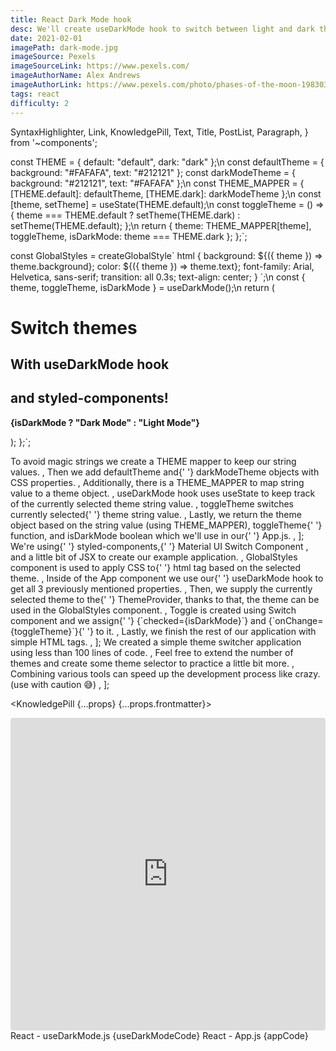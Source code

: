 ```yaml
---
title: React Dark Mode hook
desc: We'll create useDarkMode hook to switch between light and dark themes. Our application will be built on top of styled-components and the Material UI Switch component.
date: 2021-02-01
imagePath: dark-mode.jpg
imageSource: Pexels
imageSourceLink: https://www.pexels.com/
imageAuthorName: Alex Andrews
imageAuthorLink: https://www.pexels.com/photo/phases-of-the-moon-1983032/
tags: react
difficulty: 2
---
```


  SyntaxHighlighter,
  Link,
  KnowledgePill,
  Text,
  Title,
  PostList,
  Paragraph,
} from '~components';

const THEME = {
  default: "default",
  dark: "dark"
};\n
const defaultTheme = {
  background: "#FAFAFA",
  text: "#212121"
};
const darkModeTheme = {
  background: "#212121",
  text: "#FAFAFA"
};\n
const THEME_MAPPER = {
  [THEME.default]: defaultTheme,
  [THEME.dark]: darkModeTheme
};\n
  const [theme, setTheme] = useState(THEME.default);\n
  const toggleTheme = () => {
    theme === THEME.default ? setTheme(THEME.dark) : setTheme(THEME.default);
  };\n
  return {
    theme: THEME_MAPPER[theme],
    toggleTheme,
    isDarkMode: theme === THEME.dark
  };
};`;

const GlobalStyles = createGlobalStyle\`
  html {
    background: \${({ theme }) => theme.background};
    color: \${({ theme }) => theme.text};
    font-family: Arial, Helvetica, sans-serif;
    transition: all 0.3s;
    text-align: center;
  }
\`;\n
  const { theme, toggleTheme, isDarkMode } = useDarkMode();\n
  return (
    <div className="App">
      <ThemeProvider theme={theme}>
        <GlobalStyles />
        <h1>Switch themes</h1>
        <h2>With useDarkMode hook</h2>
        <h2>and styled-components!</h2>
        <p>
          <strong>{isDarkMode ? "Dark Mode" : "Light Mode"}</strong>
        </p>
        <Switch
          checked={isDarkMode}
          onChange={toggleTheme}
          name="darkModeSwitch"
          color="primary"
        />
      </ThemeProvider>
    </div>
  );
};`;

  <Text>
    To avoid magic strings we create a <Text code>THEME</Text> mapper to keep
    our string values.
  </Text>,
  <Text>
    Then we add <Text code>defaultTheme</Text> and{' '}
    <Text code>darkModeTheme</Text> objects with CSS properties.
  </Text>,
  <Text>
    Additionally, there is a <Text code>THEME_MAPPER</Text> to map string value
    to a <Text code>theme</Text> object.
  </Text>,
  <Text>
    <Text code>useDarkMode</Text> hook uses <Text code>useState</Text> to keep
    track of the currently selected theme string value.
  </Text>,
  <Text>
    <Text code>toggleTheme</Text> switches currently selected{' '}
    <Text code>theme</Text> string value.
  </Text>,
  <Text>
    Lastly, we return the <Text code>theme</Text> object based on the string
    value (using <Text code>THEME_MAPPER</Text>), <Text code>toggleTheme</Text>{' '}
    function, and <Text code>isDarkMode</Text> boolean which we'll use in our{' '}
    <Text code>App.js</Text>.
  </Text>,
];

  <Text>
    We're using{' '}
    <Link href="https://styled-components.com/">styled-components</Link>,{' '}
    <Link href="https://material-ui.com/components/switches/#switch">
      Material UI Switch Component
    </Link>
    , and a little bit of JSX to create our example application.
  </Text>,
  <Text>
    <Text code>GlobalStyles</Text> component is used to apply CSS to{' '}
    <Text code>html</Text> tag based on the selected theme.
  </Text>,
  <Text>
    Inside of the <Text code>App</Text> component we use our{' '}
    <Text code>useDarkMode</Text> hook to get all 3 previously mentioned
    properties.
  </Text>,
  <Text>
    Then, we supply the currently selected theme to the{' '}
    <Text code>ThemeProvider</Text>, thanks to that, the theme can be used in
    the <Text code>GlobalStyles</Text> component.
  </Text>,
  <Text>
    Toggle is created using <Text code>Switch</Text> component and we assign{' '}
    <Text code>{`checked={isDarkMode}`}</Text> and <Text code>{`onChange={toggleTheme}`}</Text>{' '}
    to it.
  </Text>,
  <Text>
    Lastly, we finish the rest of our application with simple HTML tags.
  </Text>,
];

  <Text>
    We created a simple theme switcher application using less than 100 lines of
    code.
  </Text>,
  <Text>
    Feel free to extend the number of themes and create some theme selector to
    practice a little bit more.
  </Text>,
  <Text>
    Combining various tools can speed up the development process like crazy.
    (use with caution 😅)
  </Text>,
];

<KnowledgePill {...props} {...props.frontmatter}>
  <Title level={4} transform="none">
    Preview
  </Title>
  <Paragraph>
    <iframe
      src="https://codesandbox.io/embed/interesting-drake-ngzhx?fontsize=14&hidenavigation=1&theme=dark"
      style="width:100%; height:500px; border:0; border-radius: 4px; overflow:hidden;"
      title="interesting-drake-ngzhx"
      allow="accelerometer; ambient-light-sensor; camera; encrypted-media; geolocation; gyroscope; hid; microphone; midi; payment; usb; vr; xr-spatial-tracking"
      sandbox="allow-forms allow-modals allow-popups allow-presentation allow-same-origin allow-scripts"
    ></iframe>
  </Paragraph>
  <Title level={4} transform="none">
    Switch themes
  </Title>
  <Text size="small">React - useDarkMode.js</Text>
  <SyntaxHighlighter language="javascript">{useDarkModeCode}</SyntaxHighlighter>
  <PostList data={useDarkModeList} />
  <Text size="small">React - App.js</Text>
  <SyntaxHighlighter language="javascript">{appCode}</SyntaxHighlighter>
  <PostList data={appList} />
  <Title level={4} transform="none">
    Summary
  </Title>
  <PostList data={summaryList} />
</KnowledgePill>
